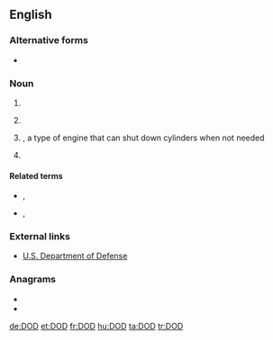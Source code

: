 {{also|dod|död|død}}
==English==

===Alternative forms===
* {{l|en|DoD}}

===Noun===
{{en-noun|?}}

# {{initialism of|[[date|Date]] of [[death|Death]]|lang=en}}
# {{label|en|US|military}} {{initialism of|w:Department of Defense|Department of Defense|lang=en}}
# {{label|en|automotive}} {{initialism of|displacement-on-demand|lang=en}}, a type of engine that can shut down cylinders when not needed
# {{label|en|printing}} {{initialism of|drop-on-demand|lang=en}}

====Related terms====
* {{sense|military}} {{l|en|DND}}, {{l|en|MOD}}
* {{sense|printing}} {{l|en|CIJ}}, {{l|en|TIJ}}

===External links===
* [http://www.defenselink.mil/ U.S. Department of Defense]

===Anagrams===
* {{l|en|DDO}}
* {{l|en|odd}}

[[de:DOD]]
[[et:DOD]]
[[fr:DOD]]
[[hu:DOD]]
[[ta:DOD]]
[[tr:DOD]]